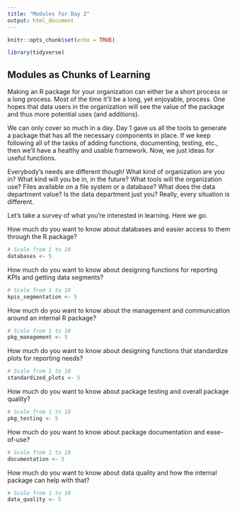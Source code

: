 ```yaml
---
title: "Modules for Day 2"
output: html_document
---
```


```r
knitr::opts_chunk$set(echo = TRUE)

library(tidyverse)
```

## Modules as Chunks of Learning

Making an R package for your organization can either be a short process or a long process. Most of the time it'll be a long, yet enjoyable, process. One hopes that data users in the organization will see the value of the package and thus more potential uses (and additions).

We can only cover so much in a day. Day 1 gave us all the tools to generate a package that has all the necessary components in place. If we keep following all of the tasks of adding functions, documenting, testing, etc., then we'll have a healthy and usable framework. Now, we just ideas for useful functions.

Everybody's needs are different though! What kind of organization are you in? What kind will you be in, in the future? What tools will the organization use? Files available on a file system or a database? What does the data department value? Is the data department just you? Really, every situation is different.

Let's take a survey of what you're interested in learning. Here we go.

How much do you want to know about databases and easier access to them through the R package?

```r
# Scale from 1 to 10
databases <- 5
```

How much do you want to know about designing functions for reporting KPIs and getting data segments?

```r
# Scale from 1 to 10
kpis_segmentation <- 5
```

How much do you want to know about the management and communication around an internal R package?

```r
# Scale from 1 to 10
pkg_management <- 5
```

How much do you want to know about designing functions that standardize plots for reporting needs?

```r
# Scale from 1 to 10
standardized_plots <- 5
```

How much do you want to know about package testing and overall package quality?

```r
# Scale from 1 to 10
pkg_testing <- 5
```

How much do you want to know about package documentation and ease-of-use?

```r
# Scale from 1 to 10
documentation <- 5
```

How much do you want to know about data quality and how the internal package can help with that?

```r
# Scale from 1 to 10
data_quality <- 5
```

